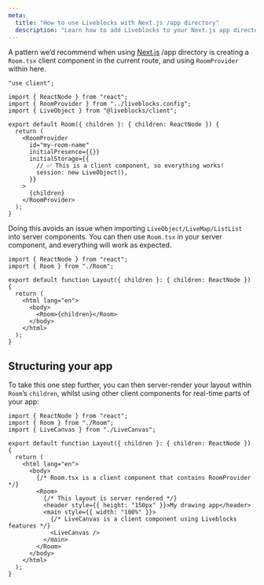 ```yaml
---
meta:
  title: "How to use Liveblocks with Next.js /app directory"
  description: "Learn how to add Liveblocks to your Next.js app directory"
---
```


A pattern we’d recommend when using [Next.js](https://nextjs.org) /app directory
is creating a `Room.tsx` client component in the current route, and using
`RoomProvider` within here.

```tsx file="Room.tsx"
"use client";

import { ReactNode } from "react";
import { RoomProvider } from "../liveblocks.config";
import { LiveObject } from "@liveblocks/client";

export default Room({ children }: { children: ReactNode }) {
  return (
    <RoomProvider
      id="my-room-name"
      initialPresence={{}}
      initialStorage={{
        // ✅ This is a client component, so everything works!
        session: new LiveObject(),
      }}
    >
      {children}
    </RoomProvider>
  );
}
```

Doing this avoids an issue when importing `LiveObject/LiveMap/ListList` into
server components. You can then use `Room.tsx` in your server component, and
everything will work as expected.

```tsx file="layout.tsx"
import { ReactNode } from "react";
import { Room } from "./Room";

export default function Layout({ children }: { children: ReactNode }) {
  return (
    <html lang="en">
      <body>
        <Room>{children}</Room>
      </body>
    </html>
  );
}
```

## Structuring your app

To take this one step further, you can then server-render your layout within
`Room`’s `children`, whilst using other client components for real-time parts of
your app:

```tsx file="room.tsx"
import { ReactNode } from "react";
import { Room } from "./Room";
import { LiveCanvas } from "./LiveCanvas";

export default function Layout({ children }: { children: ReactNode }) {
  return (
    <html lang="en">
      <body>
        {/* Room.tsx is a client component that contains RoomProvider */}
        <Room>
          {/* This layout is server rendered */}
          <header style={{ height: "150px" }}>My drawing app</header>
          <main style={{ width: "100%" }}>
            {/* LiveCanvas is a client component using Liveblocks features */}
            <LiveCanvas />
          </main>
        </Room>
      </body>
    </html>
  );
}
```
